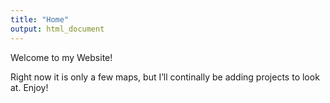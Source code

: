 ```yaml
---
title: "Home"
output: html_document
---
```


Welcome to my Website! 

Right now it is only a few maps, but I'll continally be adding projects to look at. Enjoy!
